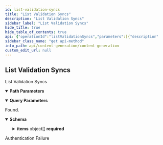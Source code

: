 ```yaml
---
id: list-validation-syncs
title: "List Validation Syncs"
description: "List Validation Syncs"
sidebar_label: "List Validation Syncs"
hide_title: true
hide_table_of_contents: true
api: {"operationId":"listValidationSyncs","parameters":[{"description":"The Content Generation id.","in":"path","name":"contentGenerationId","required":true,"schema":{"type":"integer","format":"int64"}},{"description":"The cursor","in":"query","name":"cursor","required":false,"schema":{"type":"string"}},{"description":"The maximum number of results","in":"query","name":"limit","required":false,"schema":{"type":"integer","default":10}},{"description":"The sorting, `+id` or `-id`","in":"query","name":"sort","required":false,"schema":{"type":"string","default":"+id"}}],"responses":{"200":{"content":{"application/json":{"schema":{"type":"object","description":"A page object with links to move to other pages and the list of objects.","properties":{"first":{"type":"string","description":"The link to the first page.","nullable":true},"items":{"type":"array","description":"An array of objects.","items":{"type":"object","properties":{"completions_errored":{"type":"integer","format":"int32","description":"The number of errored completions","readOnly":true},"completions_generated":{"type":"integer","format":"int32","description":"The number of generated completions","readOnly":true},"content_generation_id":{"type":"integer","format":"int64","description":"The parent content generation id.","readOnly":true},"created_at":{"type":"string","format":"date-time","description":"The create date-time.","readOnly":true},"has_errors":{"type":"boolean","description":"Whether the sync encountered errors.","readOnly":true},"id":{"type":"integer","format":"int64","description":"The unique id.","readOnly":true},"modified_at":{"type":"string","format":"date-time","description":"The last modified date-time.","readOnly":true},"started_at":{"type":"string","format":"date-time","description":"The started date-time.","readOnly":true},"stopped_at":{"type":"string","format":"date-time","description":"The stopped date-time.","readOnly":true},"total":{"type":"integer","format":"int32","description":"The total number of completions which needs to be generated","readOnly":true}},"required":["content_generation_id"],"title":"ValidationSync"}},"last":{"type":"string","description":"The link to the last page.","nullable":true},"next":{"type":"string","description":"The link to the next page or `null` if there's no page.","nullable":true},"prev":{"type":"string","description":"The link to the previous page or `null` if there's no page.","nullable":true},"self":{"type":"string","description":"The link to the current page.","nullable":true}},"required":["first","items","last","next","prev","self"],"title":"PageValidationSync"}}},"description":"Found."},"401":{"description":"Authentication Failure"}},"security":[{"security_oauth2":[]}],"tags":["ContentGeneration Validation Syncs"],"description":"List Validation Syncs","method":"get","path":"/content-generations/{contentGenerationId}/validation-syncs","servers":[{"url":"https://api.wordlift.io"}],"securitySchemes":{"security_oauth2":{"flows":{"authorizationCode":{"authorizationUrl":"https://s.wordlift.io/oauth/authorize/","scopes":{"basic":"basic scope"},"tokenUrl":"https://s.wordlift.io/oauth/token/"}},"type":"oauth2"}},"info":{"contact":{"email":"hello@wordlift.io","name":"WordLift","url":"https://wordlift.io"},"description":"Generate completions based on customized linguistic models.","license":{"name":"(c) copyright 2022-present WordLift","url":"https://wordlift.io"},"termsOfService":"https://wordlift.io/terms-of-service/","title":"Content Generation","version":"1.0"},"postman":{"name":"List Validation Syncs","description":{"type":"text/plain"},"url":{"path":["content-generations",":contentGenerationId","validation-syncs"],"host":["{{baseUrl}}"],"query":[{"disabled":false,"description":{"content":"The cursor","type":"text/plain"},"key":"cursor","value":""},{"disabled":false,"description":{"content":"The maximum number of results","type":"text/plain"},"key":"limit","value":""},{"disabled":false,"description":{"content":"The sorting, `+id` or `-id`","type":"text/plain"},"key":"sort","value":""}],"variable":[{"disabled":false,"description":{"content":"(Required) The Content Generation id.","type":"text/plain"},"type":"any","value":"","key":"contentGenerationId"}]},"header":[{"key":"Accept","value":"application/json"}],"method":"GET","auth":{"type":"oauth2","oauth2":[]}}}
sidebar_class_name: "get api-method"
info_path: api/content-generation/content-generation
custom_edit_url: null
---
```



## List Validation Syncs



List Validation Syncs

<details style={{"marginBottom":"1rem"}} data-collapsed={false} open={true}><summary style={{}}><strong>Path Parameters</strong></summary><div><ul><ParamsItem className={"paramsItem"} param={{"description":"The Content Generation id.","in":"path","name":"contentGenerationId","required":true,"schema":{"type":"integer","format":"int64"}}}></ParamsItem></ul></div></details><details style={{"marginBottom":"1rem"}} data-collapsed={false} open={true}><summary style={{}}><strong>Query Parameters</strong></summary><div><ul><ParamsItem className={"paramsItem"} param={{"description":"The cursor","in":"query","name":"cursor","required":false,"schema":{"type":"string"}}}></ParamsItem><ParamsItem className={"paramsItem"} param={{"description":"The maximum number of results","in":"query","name":"limit","required":false,"schema":{"type":"integer","default":10}}}></ParamsItem><ParamsItem className={"paramsItem"} param={{"description":"The sorting, `+id` or `-id`","in":"query","name":"sort","required":false,"schema":{"type":"string","default":"+id"}}}></ParamsItem></ul></div></details><div><ApiTabs><TabItem label={"200"} value={"200"}><div>

Found.

</div><div><MimeTabs schemaType={"response"}><TabItem label={"application/json"} value={"application/json"}><SchemaTabs><TabItem label={"Schema"} value={"Schema"}><details style={{}} data-collapsed={false} open={true}><summary style={{"textAlign":"left"}}><strong>Schema</strong></summary><div style={{"textAlign":"left","marginLeft":"1rem"}}></div><ul style={{"marginLeft":"1rem"}}><SchemaItem collapsible={false} name={"first"} required={false} schemaName={"string"} qualifierMessage={undefined} schema={{"type":"string","description":"The link to the first page.","nullable":true}}></SchemaItem><SchemaItem collapsible={true} className={"schemaItem"}><details style={{}}><summary style={{}}><strong>items</strong><span style={{"opacity":"0.6"}}> object[]</span><strong style={{"fontSize":"var(--ifm-code-font-size)","color":"var(--openapi-required)"}}> required</strong></summary><div style={{"marginLeft":"1rem"}}><div style={{"marginTop":".5rem","marginBottom":".5rem"}}>

An array of objects.

</div><li><div style={{"fontSize":"var(--ifm-code-font-size)","opacity":"0.6","marginLeft":"-.5rem","paddingBottom":".5rem"}}>Array [</div></li><SchemaItem collapsible={false} name={"completions_errored"} required={false} schemaName={"int32"} qualifierMessage={undefined} schema={{"type":"integer","format":"int32","description":"The number of errored completions","readOnly":true}}></SchemaItem><SchemaItem collapsible={false} name={"completions_generated"} required={false} schemaName={"int32"} qualifierMessage={undefined} schema={{"type":"integer","format":"int32","description":"The number of generated completions","readOnly":true}}></SchemaItem><SchemaItem collapsible={false} name={"content_generation_id"} required={false} schemaName={"int64"} qualifierMessage={undefined} schema={{"type":"integer","format":"int64","description":"The parent content generation id.","readOnly":true}}></SchemaItem><SchemaItem collapsible={false} name={"created_at"} required={false} schemaName={"date-time"} qualifierMessage={undefined} schema={{"type":"string","format":"date-time","description":"The create date-time.","readOnly":true}}></SchemaItem><SchemaItem collapsible={false} name={"has_errors"} required={false} schemaName={"boolean"} qualifierMessage={undefined} schema={{"type":"boolean","description":"Whether the sync encountered errors.","readOnly":true}}></SchemaItem><SchemaItem collapsible={false} name={"id"} required={false} schemaName={"int64"} qualifierMessage={undefined} schema={{"type":"integer","format":"int64","description":"The unique id.","readOnly":true}}></SchemaItem><SchemaItem collapsible={false} name={"modified_at"} required={false} schemaName={"date-time"} qualifierMessage={undefined} schema={{"type":"string","format":"date-time","description":"The last modified date-time.","readOnly":true}}></SchemaItem><SchemaItem collapsible={false} name={"started_at"} required={false} schemaName={"date-time"} qualifierMessage={undefined} schema={{"type":"string","format":"date-time","description":"The started date-time.","readOnly":true}}></SchemaItem><SchemaItem collapsible={false} name={"stopped_at"} required={false} schemaName={"date-time"} qualifierMessage={undefined} schema={{"type":"string","format":"date-time","description":"The stopped date-time.","readOnly":true}}></SchemaItem><SchemaItem collapsible={false} name={"total"} required={false} schemaName={"int32"} qualifierMessage={undefined} schema={{"type":"integer","format":"int32","description":"The total number of completions which needs to be generated","readOnly":true}}></SchemaItem><li><div style={{"fontSize":"var(--ifm-code-font-size)","opacity":"0.6","marginLeft":"-.5rem"}}>]</div></li></div></details></SchemaItem><SchemaItem collapsible={false} name={"last"} required={false} schemaName={"string"} qualifierMessage={undefined} schema={{"type":"string","description":"The link to the last page.","nullable":true}}></SchemaItem><SchemaItem collapsible={false} name={"next"} required={false} schemaName={"string"} qualifierMessage={undefined} schema={{"type":"string","description":"The link to the next page or `null` if there's no page.","nullable":true}}></SchemaItem><SchemaItem collapsible={false} name={"prev"} required={false} schemaName={"string"} qualifierMessage={undefined} schema={{"type":"string","description":"The link to the previous page or `null` if there's no page.","nullable":true}}></SchemaItem><SchemaItem collapsible={false} name={"self"} required={false} schemaName={"string"} qualifierMessage={undefined} schema={{"type":"string","description":"The link to the current page.","nullable":true}}></SchemaItem></ul></details></TabItem><TabItem label={"Example (from schema)"} value={"Example (from schema)"}><ResponseSamples responseExample={"{\n  \"first\": \"string\",\n  \"items\": [\n    {\n      \"completions_errored\": 0,\n      \"completions_generated\": 0,\n      \"content_generation_id\": 0,\n      \"created_at\": \"2023-07-20T12:14:49.164Z\",\n      \"has_errors\": true,\n      \"id\": 0,\n      \"modified_at\": \"2023-07-20T12:14:49.164Z\",\n      \"started_at\": \"2023-07-20T12:14:49.164Z\",\n      \"stopped_at\": \"2023-07-20T12:14:49.164Z\",\n      \"total\": 0\n    }\n  ],\n  \"last\": \"string\",\n  \"next\": \"string\",\n  \"prev\": \"string\",\n  \"self\": \"string\"\n}"} language={"json"}></ResponseSamples></TabItem></SchemaTabs></TabItem></MimeTabs></div></TabItem><TabItem label={"401"} value={"401"}><div>

Authentication Failure

</div><div></div></TabItem></ApiTabs></div>
      